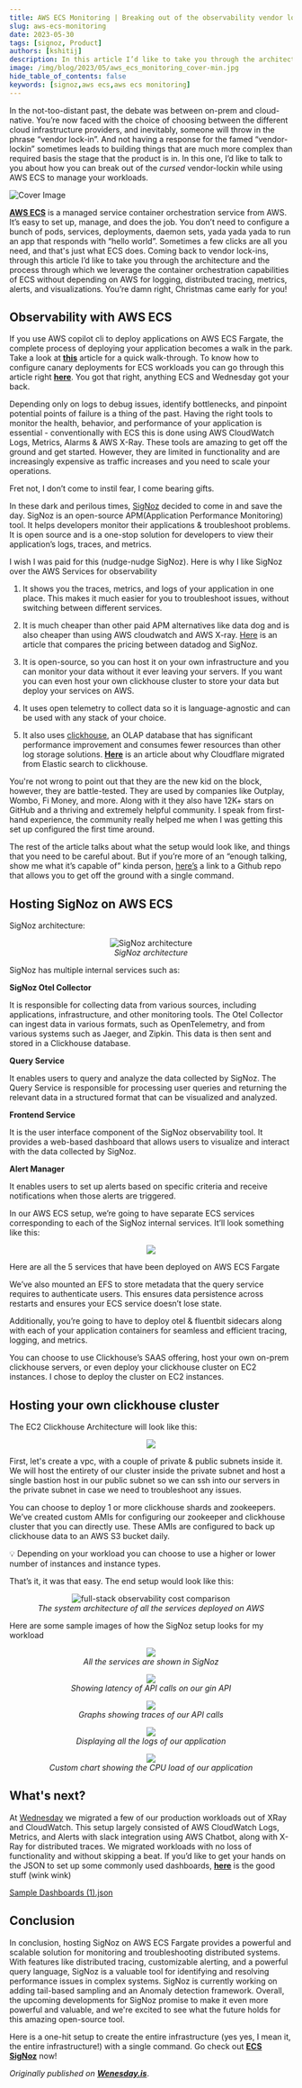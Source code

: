 ```yaml
---
title: AWS ECS Monitoring | Breaking out of the observability vendor lock-in with SigNoz
slug: aws-ecs-monitoring
date: 2023-05-30
tags: [signoz, Product]
authors: [kshitij]
description: In this article I’d like to take you through the architecture and the process through which we leverage the container orchestration capabilities of AWS ECS without depending on AWS for logging, distributed tracing, metrics, alerts, and visualizations...
image: /img/blog/2023/05/aws_ecs_monitoring_cover-min.jpg
hide_table_of_contents: false
keywords: [signoz,aws ecs,aws ecs monitoring]
---
```


<head>
  <title>AWS ECS Monitoring | Breaking out of the observability vendor lock-in with SigNoz</title>
  <link rel="canonical" href="https://www.wednesday.is/writing-articles/aws-ecs-breaking-observability-vendor-lock-in-signoz"/>
</head>

In the not-too-distant past, the debate was between on-prem and cloud-native. You’re now faced with the choice of choosing between the different cloud infrastructure providers, and inevitably, someone will throw in the phrase “vendor lock-in”. And not having a response for the famed “vendor-lockin” sometimes leads to building things that are much more complex than required basis the stage that the product is in. In this one, I’d like to talk to you about how you can break out of the *cursed* vendor-lockin while using AWS ECS to manage your workloads.



![Cover Image](/img/blog/2023/05/aws_ecs_monitoring_cover.webp)

<a href = "https://aws.amazon.com/ecs/" rel="noopener noreferrer nofollow" target="_blank" ><b>AWS ECS</b></a> is a managed service container orchestration service from AWS. It’s easy to set up, manage, and does the job. You don’t need to configure a bunch of pods, services, deployments, daemon sets, yada yada yada to run an app that responds with “hello world”. Sometimes a few clicks are all you need, and that's just what ECS does. Coming back to vendor lock-ins, through this article I’d like to take you through the architecture and the process through which we leverage the container orchestration capabilities of ECS without depending on AWS for logging, distributed tracing, metrics, alerts, and visualizations. You’re damn right, Christmas came early for you!

## Observability with AWS ECS

If you use AWS copilot cli to deploy applications on AWS ECS Fargate, the complete process of deploying your application becomes a walk in the park. Take a look at <a href = "https://www.wednesday.is/writing-tutorials/aws-copilot" rel="noopener noreferrer nofollow" target="_blank" ><b>this</b></a> article for a quick walk-through. To know how to configure canary deployments for ECS workloads you can go through this article right <a href = "https://www.wednesday.is/writing-articles/reducing-blast-radius-aws-ecs-canary-deployments" rel="noopener noreferrer nofollow" target="_blank" ><b>here</b></a>. You got that right, anything ECS and Wednesday got your back.

Depending only on logs to debug issues, identify bottlenecks, and pinpoint potential points of failure is a thing of the past. Having the right tools to monitor the health, behavior, and performance of your application is essential - conventionally with ECS this is done using AWS CloudWatch Logs, Metrics, Alarms & AWS X-Ray. These tools are amazing to get off the ground and get started. However, they are limited in functionality and are increasingly expensive as traffic increases and you need to scale your operations.

Fret not, I don’t come to instil fear, I come bearing gifts.

In these dark and perilous times, [SigNoz](https://signoz.io/) decided to come in and save the day. SigNoz is an open-source APM(Application Performance Monitoring) tool. It helps developers monitor their applications & troubleshoot problems. It is open source and is a one-stop solution for developers to view their application’s logs, traces, and metrics.

I wish I was paid for this (nudge-nudge SigNoz). Here is why I like SigNoz over the AWS Services for observability

1. It shows you the traces, metrics, and logs of your application in one place. This makes it much easier for you to troubleshoot issues, without switching between different services.

2. It is much cheaper than other paid APM alternatives like data dog and is also cheaper than using AWS cloudwatch and AWS X-ray. [Here](https://signoz.io/blog/pricing-comparison-signoz-vs-datadog-vs-newrelic-vs-grafana/) is an article that compares the pricing between datadog and SigNoz.

3. It is open-source, so you can host it on your own infrastructure and you can monitor your data without it ever leaving your servers. If you want you can even host your own clickhouse cluster to store your data but deploy your services on AWS.

4. It uses open telemetry to collect data so it is language-agnostic and can be used with any stack of your choice.

5. It also uses <a href = "https://clickhouse.com/" rel="noopener noreferrer nofollow" target="_blank" >clickhouse</a>, an OLAP database that has significant performance improvement and consumes fewer resources than other log storage solutions. <a href = "https://blog.cloudflare.com/log-analytics-using-clickhouse/" rel="noopener noreferrer nofollow" target="_blank" ><b>Here</b></a> is an article about why Cloudflare migrated from Elastic search to clickhouse.

You're not wrong to point out that they are the new kid on the block, however, they are battle-tested. They are used by companies like Outplay, Wombo, Fi Money, and more. Along with it they also have 12K+ stars on GitHub and a thriving and extremely helpful community. I speak from first-hand experience, the community really helped me when I was getting this set up configured the first time around.

The rest of the article talks about what the setup would look like, and things that you need to be careful about. But if you’re more of an “enough talking, show me what it’s capable of” kinda person, <a href = "https://github.com/wednesday-solutions/ecs-signoz" rel="noopener noreferrer nofollow" target="_blank" >here’s</a> a link to a Github repo that allows you to get off the ground with a single command.

## Hosting SigNoz on AWS ECS

SigNoz architecture:

<figure data-zoomable align='center'>
    <img src="/img/blog/common/architecture-signoz-clickhouse.svg" alt="SigNoz architecture"/>
    <figcaption><i>SigNoz architecture</i></figcaption>
</figure>



SigNoz has multiple internal services such as:

**SigNoz Otel Collector**

It is responsible for collecting data from various sources, including applications, infrastructure, and other monitoring tools. The Otel Collector can ingest data in various formats, such as OpenTelemetry, and from various systems such as Jaeger, and Zipkin. This data is then sent and stored in a Clickhouse database.

**Query Service**

It enables users to query and analyze the data collected by SigNoz. The Query Service is responsible for processing user queries and returning the relevant data in a structured format that can be visualized and analyzed.

**Frontend Service**

It is the user interface component of the SigNoz observability tool. It provides a web-based dashboard that allows users to visualize and interact with the data collected by SigNoz.

**Alert Manager**

It enables users to set up alerts based on specific criteria and receive notifications when those alerts are triggered.

In our AWS ECS setup, we’re going to have separate ECS services corresponding to each of the SigNoz internal services. It’ll look something like this:

<figure data-zoomable align='center'>
    <img src="/img/blog/2023/05/Screenshot_2023-03-27_at_12.05.29_PM.webp"/>
</figure>



Here are all the 5 services that have been deployed on AWS ECS Fargate

We’ve also mounted an EFS to store metadata that the query service requires to authenticate users. This ensures data persistence across restarts and ensures your ECS service doesn’t lose state.

Additionally, you’re going to have to deploy otel & fluentbit sidecars along with each of your application containers for seamless and efficient tracing, logging, and metrics.

You can choose to use Clickhouse’s SAAS offering, host your own on-prem clickhouse servers, or even deploy your clickhouse cluster on EC2 instances. I chose to deploy the cluster on EC2 instances.

## Hosting your own clickhouse cluster

The EC2 Clickhouse Architecture will look like this:

<figure data-zoomable align='center'>
    <img src="/img/blog/2023/05/Screenshot_2023-03-22_at_3.23.46_PM.webp"/>
</figure>



First, let's create a vpc, with a couple of private & public subnets inside it. We will host the entirety of our cluster inside the private subnet and host a single bastion host in our public subnet so we can ssh into our servers in the private subnet in case we need to troubleshoot any issues.

You can choose to deploy 1 or more clickhouse shards and zookeepers. We’ve created custom AMIs for configuring our zookeeper and clickhouse cluster that you can directly use. These AMIs are configured to back up clickhouse data to an AWS S3 bucket daily.

<aside> 💡 Depending on your workload you can choose to use a higher or lower number of instances and instance types.</aside>

That’s it, it was that easy. The end setup would look like this:

<figure data-zoomable align='center'>
    <img src="/img/blog/2023/05/System_Arch-3.webp" alt="full-stack observability cost comparison"/>
    <figcaption><i>The system architecture of all the services deployed on AWS</i></figcaption>
</figure>



Here are some sample images of how the SigNoz setup looks for my workload

<figure data-zoomable align='center'>
    <img src="/img/blog/2023/05/Screenshot_2023-03-28_at_4.01.51_PM.webp"/>
    <figcaption><i>All the services are shown in SigNoz</i></figcaption>
</figure>



<figure data-zoomable align='center'>
    <img src="/img/blog/2023/05/Screenshot_2023-03-28_at_3.57.51_PM.webp"/>
    <figcaption><i>Showing latency of API calls on our gin API</i></figcaption>
</figure>



<figure data-zoomable align='center'>
    <img src="/img/blog/2023/05/Screenshot_2023-03-28_at_3.54.00_PM.webp"/>
    <figcaption><i>Graphs showing traces of our API calls</i></figcaption>
</figure>



<figure data-zoomable align='center'>
    <img src="/img/blog/2023/05/Screenshot_2023-03-28_at_3.54.15_PM.webp"/>
    <figcaption><i>Displaying all the logs of our application</i></figcaption>
</figure>



<figure data-zoomable align='center'>
    <img src="/img/blog/2023/05/Screenshot_2023-03-28_at_3.55.32_PM.webp"/>
    <figcaption><i>Custom chart showing the CPU load of our application</i></figcaption>
</figure>



## What's next?

At <a href = "https://wednesday.is/" rel="noopener noreferrer nofollow" target="_blank" >Wednesday</a> we migrated a few of our production workloads out of XRay and CloudWatch. This setup largely consisted of AWS CloudWatch Logs, Metrics, and Alerts with slack integration using AWS Chatbot, along with X-Ray for distributed traces. We migrated workloads with no loss of functionality and without skipping a beat. If you’d like to get your hands on the JSON to set up some commonly used dashboards, <a href = "https://www.dropbox.com/s/i3mkdkq0tbseyai/Sample%20Dashboards%20%281%29.json?dl=0" rel="noopener noreferrer nofollow" target="_blank" ><b>here</b></a> is the good stuff (wink wink)

[Sample Dashboards (1).json](<https://s3-us-west-2.amazonaws.com/secure.notion-static.com/cd0197a8-a131-429a-a693-0e504886d327/Sample_Dashboards_(1).json>)

## Conclusion

In conclusion, hosting SigNoz on AWS ECS Fargate provides a powerful and scalable solution for monitoring and troubleshooting distributed systems. With features like distributed tracing, customizable alerting, and a powerful query language, SigNoz is a valuable tool for identifying and resolving performance issues in complex systems. SigNoz is currently working on adding tail-based sampling and an Anomaly detection framework. Overall, the upcoming developments for SigNoz promise to make it even more powerful and valuable, and we're excited to see what the future holds for this amazing open-source tool.

Here is a one-hit setup to create the entire infrastructure (yes yes, I mean it, the entire infrastructure!) with a single command. Go check out <a href = "https://github.com/wednesday-solutions/ecs-signoz" rel="noopener noreferrer nofollow" target="_blank" ><b>ECS SigNoz</b></a> now!

<i>Originally published on <a href = "https://www.wednesday.is/writing-articles/aws-ecs-breaking-observability-vendor-lock-in-signoz" rel="noopener noreferrer nofollow" target="_blank" ><b>Wenesday.is</b></a></i>.
